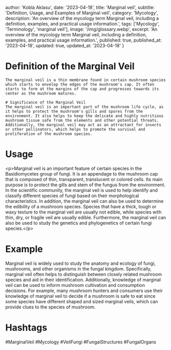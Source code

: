 
  author: 'Kobla Aklasu',
  date: '2023-04-18',
  title: 'Marginal veil',
  subtitle: 'Definition, Usage, and Examples of Marginal veil',
  category: 'Mycology',
  description: 'An overview of the mycology term Marginal veil, including a definition, examples, and practical usage information.',
  tags: ['Mycology', 'Terminology', 'marginal veil'],
  image: '/img/glossary.webp',
  excerpt: 'An overview of the mycology term Marginal veil, including a definition, examples, and practical usage information.',
  published: true,
  published_at: '2023-04-18',
  updated: true,
  updated_at: '2023-04-18'
}




# Definition of the Marginal Veil
    The marginal veil is a thin membrane found in certain mushroom species which starts to envelop the edges of the mushroom's cap. It often starts to form at the margins of the cap and progresses towards its center as the mushroom matures.
    
    # Significance of the Marginal Veil 
    The marginal veil is an important part of the mushroom life cycle, as it helps to protect the mushroom's gills and spores from the environment. It also helps to keep the delicate and highly nutritious mushroom tissue safe from the elements and other potential threats. Additionally, the marginal veil may act as an attractant for insects or other pollinators, which helps to promote the survival and proliferation of the mushroom species.

# Usage

&lt;p&gt;Marginal veil is an important feature of certain species in the Basidiomycetes group of fungi. It is an appendage to the mushroom cap that is composed of thin, transparent, translucent or colored cells. Its main purpose is to protect the gills and stem of the fungus from the environment. In the scientific community, the marginal veil is used to help identify and classify different species of fungi based on their morphological characteristics. In addition, the marginal veil can also be used to determine the edibility of a mushroom species. Species that have a thick, tough or waxy texture to the marginal veil are usually not edible, while species with thin, dry, or fragile veil are usually edible. Furthermore, the marginal veil can also be used to study the genetics and phylogenetics of certain fungi species.&lt;/p&gt;

# Example

Marginal veil is widely used to study the anatomy and ecology of fungi, mushrooms, and other organisms in the fungal kingdom. Specifically, marginal veil often helps to distinguish between closely related mushroom species and aid in their identification. Additionally, knowledge of marginal veil can be used to inform mushroom cultivation and consumption decisions. For example, many mushroom hunters and consumers use their knowledge of marginal veil to decide if a mushroom is safe to eat since some species have different shaped and sized marginal veils, which can provide clues to the species of mushroom.

# Hashtags

#MarginalVeil #Mycology #VeilFungi #FungalStructures #FungalOrgans

